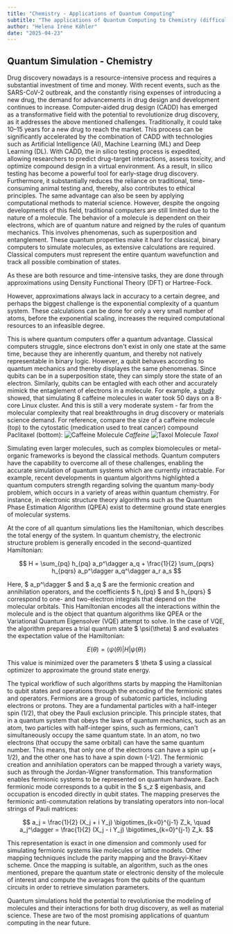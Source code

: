 ```yaml
---
title: "Chemistry - Applications of Quantum Computing"
subtitle: "The applications of Quantum Computing to Chemistry (difficult)"
author: "Helena Iréne Köhler"
date: "2025-04-23"
---
```


## Quantum Simulation - Chemistry

Drug discovery nowadays is a resource-intensive process and requires a substantial investment of time and money. With recent events, such as the SARS-CoV-2 outbreak, and the constantly rising expenses of introducing a new drug, the demand for advancements in drug design and development continues to increase.
Computer-aided drug design (CADD) has emerged as a transformative field with the potential to revolutionize drug discovery, as it addresses the above mentioned challenges. Traditionally, it could take 10–15 years for a new drug to reach the market. This process can be significantly
accelerated by the combination of CADD with technologies such as Artificial Intelligence (AI), Machine Learning (ML) and Deep Learning (DL). With CADD, the in silico testing process is expedited, allowing
researchers to predict drug-target interactions, assess toxicity, and optimize compound design in
a virtual environment. As a result, in silico testing has become a powerful tool for early-stage
drug discovery. Furthermore, it substantially reduces the reliance on traditional, time-consuming
animal testing and, thereby, also contributes to ethical principles. The same advantage can also be seen by applying computational methods to material science. However, despite the ongoing developments of this field, traditional computers are still limited due to the nature of a molecule.
The behavior of a molecule is dependent on their electrons, which are of quantum nature and reigned by the rules of quantum mechanics. This involves phenomenas, such as superposition and entanglement. These quantum properties make it hard for classical, binary computers to simulate molecules, as extensive calculations are required.
Classical computers must represent the entire quantum wavefunction and track all possible combination of states.

As these are both resource and time-intensive tasks, they are done through approximations using Density Functional Theory (DFT) or Hartree-Fock.

However, approximations always lack in accuracy to a certain degree, and perhaps the biggest challenge is the exponential complexity of a quantum system. These calculations can be done for only a very small number of atoms, before the exponential scaling, increases the required computational resources to an infeasible degree.

This is where quantum computers offer a quantum advantage. Classical computers struggle, since electrons don't exist in only one state at the same time, because they are inherently quantum, and thereby not natively representable in binary logic. However, a qubit behaves according to quantum mechanics and thereby displayes the same phenomenas. Since qubits can be in a superposition state, they can simply store the state of an electron. Similarly, qubits can be entagled with each other and accurately mimick the entaglement of electrons in a molecule.
For example, a [study](https://pubmed.ncbi.nlm.nih.gov/21812485/) showed, that simulating 8 caffeine molecules in water took 50 days on a 8-core Linux cluster. And this is still a very moderate system - far from the molecular complexity that real breakthroughs in drug discovery or materials science demand. For reference, compare the size of a caffeine molecule (top) to the cytostatic (medication used to treat cancer) compound Paclitaxel (bottom):
![Caffeine Molecule](/posts/assets/entries/qchemistry/caffeinemol.png)
_Caffeine_
![Taxol Molecule](/posts/assets/entries/qchemistry/taxolmol.png)
_Taxol_

Simulating even larger molecules, such as complex biomolecules or metal-organic frameworks is beyond the classical methods.
Quantum computers have the capability to overcome all of these challenges, enabling the accurate simulation of quantum systems which are currently intractable. For example, recent developments in quantum algorithms highlighted a quantum computers strength regarding solving the quantum many-body problem, which occurs in a variety of areas within quantum chemistry. For instance, in electronic structure theory algorithms such as the Quantum Phase Estimation Algorithm (QPEA) exist to determine ground state energies of molecular systems.

At the core of all quantum simulations lies the Hamiltonian, which describes the total energy of the system. In quantum chemistry, the electronic structure problem is generally encoded in the second-quantized Hamiltonian:

$$
H = \sum_{pq} h_{pq} a_p^\dagger a_q + \frac{1}{2} \sum_{pqrs} h_{pqrs} a_p^\dagger a_q^\dagger a_r a_s
$$

Here, $ a_p^\dagger $ and $ a_q $ are the fermionic creation and annihilation operators, and the coefficients $ h_{pq} $ and $ h_{pqrs} $ correspond to one- and two-electron integrals that depend on the molecular orbitals. This Hamiltonian encodes all the interactions within the molecule and is the object that quantum algorithms like QPEA or the Variational Quantum Eigensolver (VQE) attempt to solve.
In the case of VQE, the algorithm prepares a trial quantum state $ \psi(\theta) $ and evaluates the expectation value of the Hamiltonian:

$$
E(\theta) = \langle\psi(\theta)| H |\psi(\theta)\rangle
$$

This value is minimized over the parameters $ \theta $ using a classical optimizer to approximate the ground state energy.

The typical workflow of such algorithms starts by mapping the Hamiltonian to qubit states and operations through the encoding of the fermionic states and operators. Fermions are a group of subatomic particles, including electrons or protons. They are a fundamental particles with a half-integer spin (1/2), that obey the Pauli exclusion principle. This principle states, that in a quantum system that obeys the laws of quantum mechanics, such as an atom, two particles with half-integer spins, such as fermions, can't simultaneously occupy the same quantum state. In an atom, no two electrons (that occupy the same orbital) can have the same quantum number. This means, that only one of the electrons can have a spin up (+ 1/2), and the other one has to have a spin down (-1/2).
The fermionic creation and annihilation operators can be mapped through a variety ways, such as through the Jordan-Wigner transformation. This transformation enables fermionic systems to be represented on quantum hardware. Each fermionic mode corresponds to a qubit in the $ s_z $ eigenbasis, and occupation is encoded directly in qubit states. The mapping preserves the fermionic anti-commutation relations by translating operators into non-local strings of Pauli matrices:

$$
a_j = \frac{1}{2} (X_j + i Y_j) \bigotimes_{k=0}^{j-1} Z_k, \quad
a_j^\dagger = \frac{1}{2} (X_j - i Y_j) \bigotimes_{k=0}^{j-1} Z_k.
$$

This representation is exact in one dimension and commonly used for simulating fermionic systems like molecules or lattice models. Other mapping techniques include the parity mapping and the Bravyi-Kitaev scheme. Once the mapping is suitable, an algorithm, such as the ones mentioned, prepare the quantum state or electronic density of the molecule of interest and compute the averages from the qubits of the quantum circuits in order to retrieve simulation parameters.

Quantum simulations hold the potential to revolutionise the modeling of molecules and their interactions for both drug discovery, as well as material science. These are two of the most promising applications of quantum computing in the near future.
